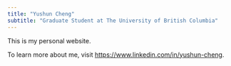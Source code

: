 ```yaml
---
title: "Yushun Cheng"
subtitle: "Graduate Student at The University of British Columbia"
---
```


This is my personal website.


To learn more about me, visit <https://www.linkedin.com/in/yushun-cheng>.



